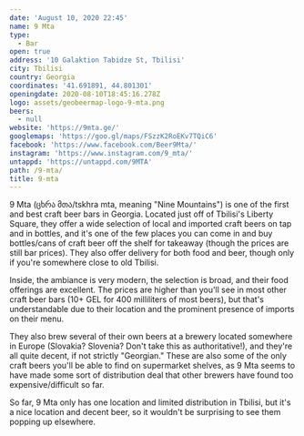 ```yaml
---
date: 'August 10, 2020 22:45'
name: 9 Mta
type:
  - Bar
open: true
address: '10 Galaktion Tabidze St, Tbilisi'
city: Tbilisi
country: Georgia
coordinates: '41.691891, 44.801301'
openingdate: 2020-08-10T18:45:16.278Z
logo: assets/geobeermap-logo-9-mta.png
beers:
  - null
website: 'https://9mta.ge/'
googlemaps: 'https://goo.gl/maps/FSzzK2RoEKv7TQiC6'
facebook: 'https://www.facebook.com/Beer9Mta/'
instagram: 'https://www.instagram.com/9_mta/'
untappd: 'https://untappd.com/9MTA'
path: /9-mta/
title: 9-mta
---
```

9 Mta (ცხრა მთა/tskhra mta, meaning "Nine Mountains") is one of the first and best craft beer bars in Georgia. Located just off of Tbilisi's Liberty Square, they offer a wide selection of local and imported craft beers on tap and in bottles, and it's one of the few places you can come in and buy bottles/cans of craft beer off the shelf for takeaway (though the prices are still bar prices). They also offer delivery for both food and beer, though only if you're somewhere close to old Tbilisi. 

Inside, the ambiance is very modern, the selection is broad, and their food offerings are excellent. The prices are higher than you'll see in most other craft beer bars (10+ GEL for 400 milliliters of most beers), but that's understandable due to their location and the prominent presence of imports on their menu.

They also brew several of their own beers at a brewery located somewhere in Europe (Slovakia? Slovenia? Don't take this as authoritative!), and they're all quite decent, if not strictly "Georgian." These are also some of the only craft beers you'll be able to find on supermarket shelves, as 9 Mta seems to have made some sort of distribution deal that other brewers have found too expensive/difficult so far. 

So far, 9 Mta only has one location and limited distribution in Tbilisi, but it's a nice location and decent beer, so it wouldn't be surprising to see them popping up elsewhere. 
